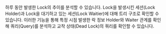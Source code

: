 <Exclude exclude='cubrid'>

하루 동안 발생한 Lock의 추이를 분석할 수 있습니다. Lock을 발생시킨 세션(Lock Holder)과 Lock을 대기하고 있는 세션(Lock Waitier)에 대해 트리 구조로 확인할 수 있습니다. 이러한 기능을 통해 특정 시점 발생한 락 정보 Holder와 Waiter 관계를 확인해 쿼리(Query)를 분석하고 교착 상태(Dead Lock)의 쿼리를 확인할 수 있습니다.

</Exclude>